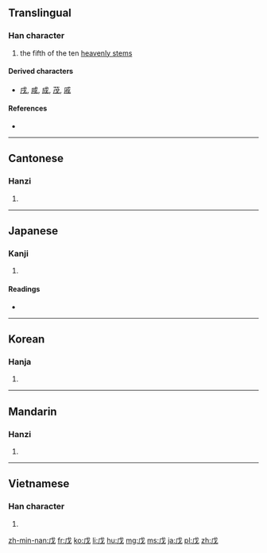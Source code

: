 {{also|戍}}
==Translingual==

===Han character===
{{Han char|rn=62|rad=戈|as=01|sn=5|four=5320<sub>0</sub>|canj=戈竹 (IH)}}

# the fifth of the ten [[w:Heavenly Stems|heavenly stems]]

====Derived characters====
* [[戌]], [[咸]], [[成]], [[茂]], [[戚]]

====References====
* {{Han ref|kx=0411.030|dkj=11532|dj=0752.070|hdz=21397.040|uh=620A|ud=25098|bh=A5B3|bd=42419}}

----

==Cantonese==

===Hanzi===
{{yue-hanzi|jyut=|y=mou6}}

# {{defn|lang=yue|sort=戈01}}

----

==Japanese==

===Kanji===
{{ja-kanji|grade=|rs=戈01}}

# {{defn|lang=ja|sort=戈01}}

====Readings====
* {{ja-readings|on=[[ぼ]] (bo), [[ぼう]] (bō)|kun=[[つちのえ]] (tsuchinoe)}}

----

==Korean==

===Hanja===
{{ko-hanja|hangeul=무|eumhun=|rv=mu|mr=mu|y=mu}}

# {{defn|lang=ko|sort=戈01}}

----

==Mandarin==

===Hanzi===
{{cmn-hanzi|pin=[[wù]] ([[wu4]])|wg=wu<sup>4</sup>}}

# {{defn|lang=cmn|sort=戈01}}

----

==Vietnamese==

===Han character===
{{vi-hantu|[[mậu]], [[mồ]]|rs=戈01}}

# {{defn|lang=vi|sort=戈01}}

[[zh-min-nan:戊]]
[[fr:戊]]
[[ko:戊]]
[[li:戊]]
[[hu:戊]]
[[mg:戊]]
[[ms:戊]]
[[ja:戊]]
[[pl:戊]]
[[zh:戊]]